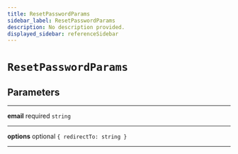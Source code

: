 ```yaml
---
title: ResetPasswordParams
sidebar_label: ResetPasswordParams
description: No description provided.
displayed_sidebar: referenceSidebar
---
```


# `ResetPasswordParams`

## Parameters

---

**<span className="parameter-name">email</span>** <span className="optional-status">required</span> `string`

---

**<span className="parameter-name">options</span>** <span className="optional-status">optional</span> `{ redirectTo: string }`

---
